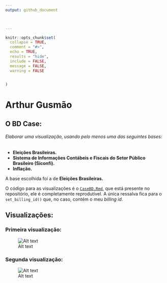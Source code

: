 ```yaml
---
output: github_document

  

---
```


<!-- README.md is generated from README.Rmd. Please edit that file -->

```r
knitr::opts_chunk$set(
  collapse = TRUE,
  comment = "#>",
  echo = TRUE,
  results = "hide",
  include = FALSE,
  message = FALSE,
  warning = FALSE
  

)
```

# Arthur Gusmão
## O BD Case:
###### Elaborar uma visualização, usando pelo menos uma das seguintes bases:
- **Eleições Brasileiras.**
- **Sistema de Informações Contábeis e Fiscais do Setor Público Brasileiro (Siconfi).**
- **Inflação.**

A base escolhida foi a de **Eleições Brasileiras.**

<!-- badges: start -->
<!-- badges: end -->

O código para as visualizações é o [`CaseBD.Rmd`](https://github.com/arthurfg/bd_case/blob/main/CaseBD.Rmd), que está presente no repositório, ele é completamente reprodutível. A única ressalva fica para o `set_billing_id()` que, no caso, contém o meu *billing id*.

## Visualizações:
### Primeira visualização:

![Alt text](viz1.png)

### Segunda visualização:

![Alt text](viz2.png)
